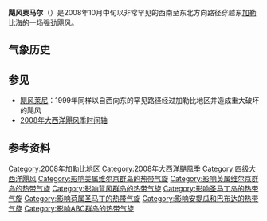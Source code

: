 {{Infobox Hurricane
| Name=飓风奥马尔<br />{{lang|en|Hurricane Omar}}
| Type=飓风
| Year=2008
| Basin=Atl
| Image location=Omar 2008-10-16.jpg
| Image name=正处四级飓风标准的奥马尔
| Formed=2008年10月13日
| Dissipated=2008年10月21日
| Extratropical=2008年10月18日
| 1-min winds=115
| Pressure=958
| Damages=79
| Inflated=0
| Fatalities=直接造成1人死亡
| Areas=[[委内瑞拉|委内瑞拉]]、[[背风安的列斯群岛|背风安的列斯群岛]]、[[背风群岛_(加勒比海)|背风群岛]]、[[波多黎各|波多黎各]]
| Hurricane season=[[2008年大西洋飓风季|2008年大西洋飓风季]]
}}
'''飓风奥马尔'''（{{lang-en|Hurricane Omar}}）是2008年10月中旬以非常罕见的西南至东北方向路径穿越东[[加勒比海|加勒比海]]的一场强劲飓风。

== 气象历史 ==
{{storm path|Omar 2008 track.png}}

== 参见 ==
{{Commons category|Hurricane Omar (2008)}}
{{Portal|热带气旋}}
* [[飓风莱尼|飓风莱尼]]：1999年同样以自西向东的罕见路径经过加勒比地区并造成重大破坏的飓风
* [[2008年大西洋飓风季时间轴|2008年大西洋飓风季时间轴]]

== 参考资料 ==
{{reflist|colwidth=30em}}

{{2008 Atlantic hurricane season buttons}}

{{DEFAULTSORT:Omar(2008)}}
[[Category:2008年加勒比地区|Category:2008年加勒比地区]]
[[Category:2008年大西洋颶風季|Category:2008年大西洋颶風季]]
[[Category:四级大西洋飓风|Category:四级大西洋飓风]]
[[Category:影响美属维尔京群岛的热带气旋|Category:影响美属维尔京群岛的热带气旋]]
[[Category:影响英属维尔京群岛的热带气旋|Category:影响英属维尔京群岛的热带气旋]]
[[Category:影响背风群岛的热带气旋|Category:影响背风群岛的热带气旋]]
[[Category:影响圣马丁岛的热带气旋|Category:影响圣马丁岛的热带气旋]]
[[Category:影响荷属圣马丁的热带气旋|Category:影响荷属圣马丁的热带气旋]]
[[Category:影响安提瓜和巴布达的热带气旋|Category:影响安提瓜和巴布达的热带气旋]]
[[Category:影响ABC群岛的热带气旋|Category:影响ABC群岛的热带气旋]]